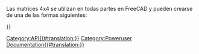 <languages/>
{{VeryImportantMessage|(October 2019) Do not edit this page. The information is incomplete and outdated. For the latest API, see the [https://www.freecadweb.org/api autogenerated API documentation], or generate the documentation yourself, see [[Source documentation|Source documentation]].}}

Las matrices 4x4 se utilizan en todas partes en FreeCAD y pueden crearse de una de las formas siguientes:
{{Code|code=
m = FreeCAD.Matrix()          # m = the [http://en.wikipedia.org/wiki/Identity_matrix identity matrix]
m = FreeCAD.Base.Matrix()
print m.A21()               # print m[1][0]
}}


<div class="mw-translate-fuzzy">
{{APIFunction/es|A| | |Todos los elementos de la matriz.}}

{{APIFunction/es|A11| | |Un elemento de la matriz.}}

{{APIFunction/es|A12| | |Un elemento de la matriz.}}

{{APIFunction/es|A13| | |Un elemento de la matriz.}}

{{APIFunction/es|A14| | |Un elemento de la matriz.}}

{{APIFunction/es|A21| | |Un elemento de la matriz.}}

{{APIFunction/es|A22| | |Un elemento de la matriz.}}

{{APIFunction/es|A23| | |Un elemento de la matriz.}}

{{APIFunction/es|A24| | |Un elemento de la matriz.}}

{{APIFunction/es|A31| | |Un elemento de la matriz.}}

{{APIFunction/es|A32| | |Un elemento de la matriz.}}

{{APIFunction/es|A33| | |Un elemento de la matriz.}}

{{APIFunction/es|A34| | |Un elemento de la matriz.}}

{{APIFunction/es|A41| | |Un elemento de la matriz.}}

{{APIFunction/es|A42| | |Un elemento de la matriz.}}

{{APIFunction/es|A43| | |Un elemento de la matriz.}}

{{APIFunction/es|A44| | |Un elemento de la matriz.}}

{{APIFunction/es|determinant|Float|Calcula el determinante de la matriz|El determinante de la matriz.}}

{{APIFunction/es|inverse| |Calcula la matriz inversa, si es posible|Una matriz}}

{{APIFunction/es|invert| |Calcula la inversa de la matriz, si es posible|Una matriz}}

{{APIFunction/es|move|Vector|Mueve la matriz a lo largo del vector|Nada.}}

{{APIFunction/es|multiply|Matrix or Vector|Multiplica una matriz o vector con esta matriz|Nada.}}

{{APIFunction/es|rotateX|Float|Gira la matriz alrededor del eje X (en radianes)|Nada.}}

{{APIFunction/es|rotateY|Float|Gira la matriz alrededor del eje X (en radianes)|Nada.}}

{{APIFunction/es|rotateZ|Float|Gira la matriz alrededor del eje X (en radianes)|Nada.}}

{{APIFunction/es|scale|Vector|Escala la matriz con un vector|Nada.}}

{{APIFunction/es|transform|Vector or Matrix|Devuelve el producto escalar de los dos vectores| }}

{{APIFunction/es|unity| |Hace esta matriz la matriz identidad|Nada.}}
</div>

{{Userdocnavi{{#translation:}}}}
[[Category:API{{#translation:}}]]
[[Category:Poweruser Documentation{{#translation:}}]]
{{clear}}